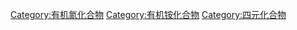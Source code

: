 {{catmore}}
{{Commonscat|Quaternary ammonium compounds}}

[[Category:有机氮化合物|Category:有机氮化合物]]
[[Category:有机铵化合物|Category:有机铵化合物]]
[[Category:四元化合物|Category:四元化合物]]